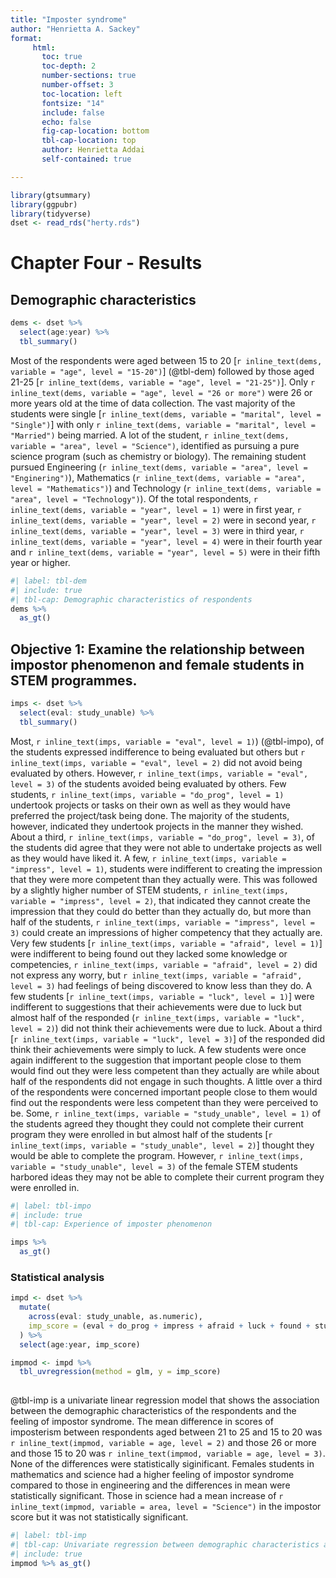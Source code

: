 ```yaml
---
title: "Imposter syndrome"
author: "Henrietta A. Sackey"
format: 
     html:
       toc: true
       toc-depth: 2
       number-sections: true
       number-offset: 3
       toc-location: left
       fontsize: "14"
       include: false
       echo: false
       fig-cap-location: bottom
       tbl-cap-location: top
       author: Henrietta Addai
       self-contained: true

---
```


```r
library(gtsummary)
library(ggpubr)
library(tidyverse)
dset <- read_rds("herty.rds")
```

# Chapter Four - Results

## Demographic characteristics

```r
dems <- dset %>% 
  select(age:year) %>% 
  tbl_summary()
```

Most of the respondents were aged between 15 to 20 [`r inline_text(dems, variable = "age", level = "15-20")`] (@tbl-dem) followed by those aged 21-25 [`r inline_text(dems, variable = "age", level = "21-25")`]. Only `r inline_text(dems, variable = "age", level = "26 or more")` were 26 or more years old at the time of data collection. The vast majority of the students were single [`r inline_text(dems, variable = "marital", level = "Single")`] with only `r inline_text(dems, variable = "marital", level = "Married")` being married. A lot of the student, `r inline_text(dems, variable = "area", level = "Science")`, identified as pursuing a pure science program (such as chemistry or biology). The remaining student pursued Engineering (`r inline_text(dems, variable = "area", level = "Enginering")`), Mathematics (`r inline_text(dems, variable = "area", level = "Mathematics")`) and Technology (`r inline_text(dems, variable = "area", level = "Technology")`). Of the total respondents, `r inline_text(dems, variable = "year", level = 1)` were in first year, `r inline_text(dems, variable = "year", level = 2)` were in second year, `r inline_text(dems, variable = "year", level = 3)` were in third year, `r inline_text(dems, variable = "year", level = 4)` were in their fourth year and `r inline_text(dems, variable = "year", level = 5)` were in their fifth year or higher.

```r
#| label: tbl-dem
#| include: true
#| tbl-cap: Demographic characteristics of respondents 
dems %>% 
  as_gt()
```

## Objective 1: Examine the relationship between impostor phenomenon and female students in STEM programmes.

```r
imps <- dset %>% 
  select(eval: study_unable) %>% 
  tbl_summary()
```

Most, `r inline_text(imps, variable = "eval", level = 1)`) (@tbl-impo), of the students expressed indifference to being evaluated but others but `r inline_text(imps, variable = "eval", level = 2)` did not avoid being evaluated by others. However, `r inline_text(imps, variable = "eval", level = 3)` of the students avoided being evaluated by others. Few students, `r inline_text(imps, variable = "do_prog", level = 1)` undertook projects or tasks on their own as well as they would have preferred the project/task being done. The majority of the students, however, indicated they undertook projects in the manner they wished. About a third, `r inline_text(imps, variable = "do_prog", level = 3)`, of the students did agree that they were not able to undertake projects as well as they would have liked it. A few, `r inline_text(imps, variable = "impress", level = 1)`, students were indifferent to creating the impression that they were more competent than they actually were. This was followed by a slightly higher number of STEM students, `r inline_text(imps, variable = "impress", level = 2)`, that indicated they cannot create the impression that they could do better than they actually do, but more than half of the students, `r inline_text(imps, variable = "impress", level = 3)` could create an impressions of higher competency that they actually are. Very few students [`r inline_text(imps, variable = "afraid", level = 1)`] were indifferent to being found out they lacked some knowledge or competencies, `r inline_text(imps, variable = "afraid", level = 2)` did not express any worry, but `r inline_text(imps, variable = "afraid", level = 3)` had feelings of being discovered to know less than they do. A few students [`r inline_text(imps, variable = "luck", level = 1)`] were indifferent to suggestions that their achievements were due to luck but almost half of the responded (`r inline_text(imps, variable = "luck", level = 2)`) did not think their achievements were due to luck. About a third [`r inline_text(imps, variable = "luck", level = 3)`] of the responded did think their achievements were simply to luck. A few students were once again indifferent to the suggestion that important people close to them would find out they were less competent than they actually are while about half of the respondents did not engage in such thoughts. A little over a third of the respondents were concerned important people close to them would find out the respondents were less competent than they were perceived to be. Some, `r inline_text(imps, variable = "study_unable", level = 1)` of the students agreed they thought they could not complete their current program they were enrolled in but almost half of the students [`r inline_text(imps, variable = "study_unable", level = 2)`] thought they would be able to complete the program. However, `r inline_text(imps, variable = "study_unable", level = 3)` of the female STEM students harbored ideas they may not be able to complete their current program they were enrolled in.

```r
#| label: tbl-impo
#| include: true
#| tbl-cap: Experience of imposter phenomenon

imps %>% 
  as_gt()
```

### Statistical analysis

```r
impd <- dset %>% 
  mutate(
    across(eval: study_unable, as.numeric),
    imp_score = (eval + do_prog + impress + afraid + luck + found + study_unable)/35*100
  ) %>% 
  select(age:year, imp_score)

impmod <- impd %>% 
  tbl_uvregression(method = glm, y = imp_score)
  
```

@tbl-imp is a univariate linear regression model that shows the association between the demographic characteristics of the respondents and the feeling of impostor syndrome. The mean difference in scores of imposterism between respondents aged between 21 to 25 and 15 to 20 was `r inline_text(impmod, variable = age, level = 2)` and those 26 or more and those 15 to 20 was `r inline_text(impmod, variable = age, level = 3)`. None of the differences were statistically siginificant. Females students in mathematics and science had a higher feeling of impostor syndrome compared to those in engineering and the differences in mean were statistically significant. Those in science had a mean increase of `r inline_text(impmod, variable = area, level = "Science")` in the impostor score but it was not statistically significant. 
```r
#| label: tbl-imp
#| tbl-cap: Univariate regression between demographic characteristics and the feeling of imposter syndrome
#| include: true
impmod %>% as_gt()
```

